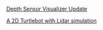 [Depth Sensor Visualizer Update](https://www.tangramvision.com/blog/depth-sensor-visualizer-update)

[A 2D Turtlebot with Lidar simulation](https://github.com/mirkosertic/TurtleBotLidar?tab=readme-ov-file)
